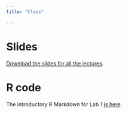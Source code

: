 ```yaml
---
title: "Class"

---
```


# Slides

[Download the slides for all the lectures](https://drive.google.com/drive/folders/1FmYvlCEvHPCqVlULamf9oCJj_4YbViJ_?usp=sharing).


# R code

The introductory R Markdown for Lab 1 [is here](/files/lab1.Rmd).


